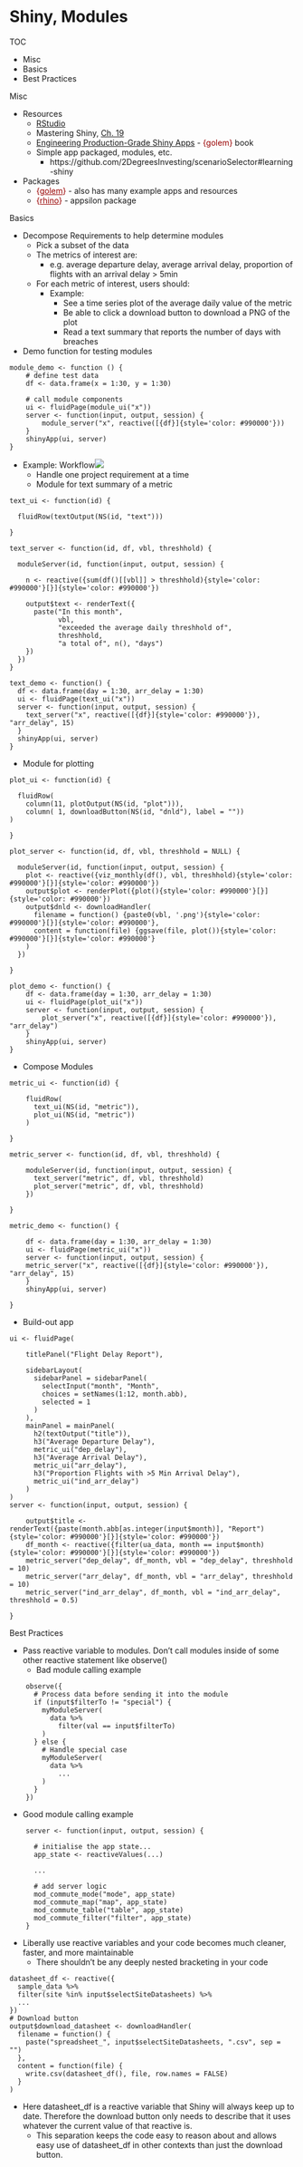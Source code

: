 # Shiny, Modules

TOC

* Misc
* Basics
* Best Practices



Misc

* Resources
	* [RStudio](https://shiny.rstudio.com/articles/modules.html)
	* Mastering Shiny, [Ch. 19](https://mastering-shiny.org/scaling-modules.html)
	* [Engineering Production-Grade Shiny Apps](https://engineering-shiny.org/) - [{golem}]{style='color: #990000'} book
	* Simple app packaged, modules, etc.
		* https://github.com/2DegreesInvesting/scenarioSelector#learning-shiny
* Packages
	* [{]{style='color: #990000'}[golem](https://thinkr-open.github.io/golem/){style='color: #990000'}[}]{style='color: #990000'} - also has many example apps and resources
	* [{]{style='color: #990000'}[rhino](https://appsilon.github.io/rhino/){style='color: #990000'}[}]{style='color: #990000'} - appsilon package



Basics

* Decompose Requirements to help determine modules
	* Pick a subset of the data
	* The metrics of interest are:
		* e.g. average departure delay, average arrival delay, proportion of flights with an arrival delay > 5min
	* For each metric of interest, users should:
		* Example:
			* See a time series plot of the average daily value of the metric
			* Be able to click a download button to download a PNG of the plot
			* Read a text summary that reports the number of days with breaches
* Demo function for testing modules

```
module_demo <- function () {
    # define test data
    df <- data.frame(x = 1:30, y = 1:30)

    # call module components
    ui <- fluidPage(module_ui("x"))
    server <- function(input, output, session) {
        module_server("x", reactive([{df}]{style='color: #990000'}))
    }
    shinyApp(ui, server)
}
```

* [Example]{.ribbon-highlight}: Workflow![](./_resources/Shiny,_Modules.resources/image.png)
	* Handle one project requirement at a time
	* Module for text summary of a metric

```
text_ui <- function(id) {

  fluidRow(textOutput(NS(id, "text")))

}

text_server <- function(id, df, vbl, threshhold) {

  moduleServer(id, function(input, output, session) {

    n <- reactive({sum(df()[[vbl]] > threshhold){style='color: #990000'}[}]{style='color: #990000'})

    output$text <- renderText({
      paste("In this month",
            vbl,
            "exceeded the average daily threshhold of",
            threshhold,
            "a total of", n(), "days")
    })
  })
}

text_demo <- function() {
  df <- data.frame(day = 1:30, arr_delay = 1:30)
  ui <- fluidPage(text_ui("x"))
  server <- function(input, output, session) {
    text_server("x", reactive([{df}]{style='color: #990000'}), "arr_delay", 15)
  }
  shinyApp(ui, server)
}
```

* Module for plotting

```
plot_ui <- function(id) {

  fluidRow(
    column(11, plotOutput(NS(id, "plot"))),
    column( 1, downloadButton(NS(id, "dnld"), label = ""))
)

}

plot_server <- function(id, df, vbl, threshhold = NULL) {

  moduleServer(id, function(input, output, session) {
    plot <- reactive({viz_monthly(df(), vbl, threshhold){style='color: #990000'}[}]{style='color: #990000'})
    output$plot <- renderPlot({plot(){style='color: #990000'}[}]{style='color: #990000'})
    output$dnld <- downloadHandler(
      filename = function() {paste0(vbl, '.png'){style='color: #990000'}[}]{style='color: #990000'},
      content = function(file) {ggsave(file, plot()){style='color: #990000'}[}]{style='color: #990000'}
    )
  })

}

plot_demo <- function() {
    df <- data.frame(day = 1:30, arr_delay = 1:30)
    ui <- fluidPage(plot_ui("x"))
    server <- function(input, output, session) {
        plot_server("x", reactive([{df}]{style='color: #990000'}), "arr_delay")
    }
    shinyApp(ui, server)
}
```

* Compose Modules

```
metric_ui <- function(id) {

    fluidRow(
      text_ui(NS(id, "metric")),
      plot_ui(NS(id, "metric"))
    )

}

metric_server <- function(id, df, vbl, threshhold) {

    moduleServer(id, function(input, output, session) {
      text_server("metric", df, vbl, threshhold)
      plot_server("metric", df, vbl, threshhold)
    })

}

metric_demo <- function() {

    df <- data.frame(day = 1:30, arr_delay = 1:30)
    ui <- fluidPage(metric_ui("x"))
    server <- function(input, output, session) {
    metric_server("x", reactive([{df}]{style='color: #990000'}), "arr_delay", 15)
    }
    shinyApp(ui, server)

}
```

* Build-out app

```
ui <- fluidPage(

    titlePanel("Flight Delay Report"),

    sidebarLayout(
      sidebarPanel = sidebarPanel(
        selectInput("month", "Month",
        choices = setNames(1:12, month.abb),
        selected = 1
      )
    ),
    mainPanel = mainPanel(
      h2(textOutput("title")),
      h3("Average Departure Delay"),
      metric_ui("dep_delay"),
      h3("Average Arrival Delay"),
      metric_ui("arr_delay"), 
      h3("Proportion Flights with >5 Min Arrival Delay"),
      metric_ui("ind_arr_delay")
    )
)
server <- function(input, output, session) {

    output$title <- renderText({paste(month.abb[as.integer(input$month)], "Report"){style='color: #990000'}[}]{style='color: #990000'})
    df_month <- reactive({filter(ua_data, month == input$month){style='color: #990000'}[}]{style='color: #990000'})
    metric_server("dep_delay", df_month, vbl = "dep_delay", threshhold = 10)
    metric_server("arr_delay", df_month, vbl = "arr_delay", threshhold = 10)
    metric_server("ind_arr_delay", df_month, vbl = "ind_arr_delay", threshhold = 0.5)

}
```


Best Practices

* Pass reactive variable to modules. Don't call modules inside of some other reactive statement like observe()
	* Bad module calling example

```
    observe({
      # Process data before sending it into the module
      if (input$filterTo != "special") {
        myModuleServer(
          data %>% 
            filter(val == input$filterTo)
        )
      } else {
        # Handle special case 
        myModuleServer(
          data %>% 
            ...
        )
      }
    })
```

* Good module calling example

```
    server <- function(input, output, session) {

      # initialise the app state...
      app_state <- reactiveValues(...)

      ... 

      # add server logic
      mod_commute_mode("mode", app_state)
      mod_commute_map("map", app_state)
      mod_commute_table("table", app_state)
      mod_commute_filter("filter", app_state)
    }
```

* Liberally use reactive variables and your code becomes much cleaner, faster, and more maintainable
	* There shouldn't be any deeply nested bracketing in your code

```
datasheet_df <- reactive({
  sample_data %>%
  filter(site %in% input$selectSiteDatasheets) %>% 
  ...
})
# Download button
output$download_datasheet <- downloadHandler(
  filename = function() {
    paste("spreadsheet_", input$selectSiteDatasheets, ".csv", sep = "")
  },
  content = function(file) {
    write.csv(datasheet_df(), file, row.names = FALSE)
  }
)
```

* Here datasheet\_df is a reactive variable that Shiny will always keep up to date. Therefore the download button only needs to describe that it uses whatever the current value of that reactive is.
	* This separation keeps the code easy to reason about and allows easy use of datasheet\_df in other contexts than just the download button.


























